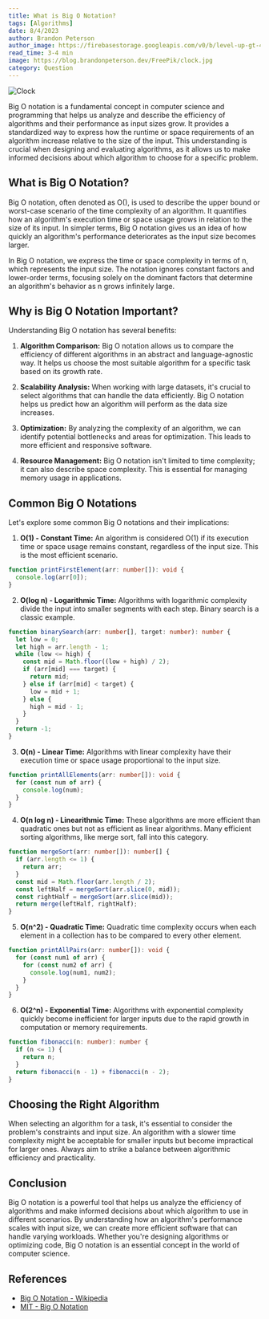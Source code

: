```yaml
---
title: What is Big O Notation?
tags: [Algorithms]
date: 8/4/2023
author: Brandon Peterson
author_image: https://firebasestorage.googleapis.com/v0/b/level-up-gt-479b6.appspot.com/o/Brandon.webp?alt=media&token=f7cd367f-40c0-4237-87f2-b8ec11dcf411
read_time: 3-4 min
image: https://blog.brandonpeterson.dev/FreePik/clock.jpg
category: Question
---
```


![Clock](https://blog.brandonpeterson.dev/FreePik/clock.jpg)

Big O notation is a fundamental concept in computer science and programming that helps us analyze and describe the efficiency of algorithms and their performance as input sizes grow. It provides a standardized way to express how the runtime or space requirements of an algorithm increase relative to the size of the input. This understanding is crucial when designing and evaluating algorithms, as it allows us to make informed decisions about which algorithm to choose for a specific problem.

## What is Big O Notation?

Big O notation, often denoted as O(), is used to describe the upper bound or worst-case scenario of the time complexity of an algorithm. It quantifies how an algorithm's execution time or space usage grows in relation to the size of its input. In simpler terms, Big O notation gives us an idea of how quickly an algorithm's performance deteriorates as the input size becomes larger.

In Big O notation, we express the time or space complexity in terms of n, which represents the input size. The notation ignores constant factors and lower-order terms, focusing solely on the dominant factors that determine an algorithm's behavior as n grows infinitely large.

## Why is Big O Notation Important?

Understanding Big O notation has several benefits:

1. **Algorithm Comparison:** Big O notation allows us to compare the efficiency of different algorithms in an abstract and language-agnostic way. It helps us choose the most suitable algorithm for a specific task based on its growth rate.

2. **Scalability Analysis:** When working with large datasets, it's crucial to select algorithms that can handle the data efficiently. Big O notation helps us predict how an algorithm will perform as the data size increases.

3. **Optimization:** By analyzing the complexity of an algorithm, we can identify potential bottlenecks and areas for optimization. This leads to more efficient and responsive software.

4. **Resource Management:** Big O notation isn't limited to time complexity; it can also describe space complexity. This is essential for managing memory usage in applications.

## Common Big O Notations

Let's explore some common Big O notations and their implications:

1. **O(1) - Constant Time:**
   An algorithm is considered O(1) if its execution time or space usage remains constant, regardless of the input size. This is the most efficient scenario.

```typescript
function printFirstElement(arr: number[]): void {
  console.log(arr[0]);
}
```

2. **O(log n) - Logarithmic Time:**
   Algorithms with logarithmic complexity divide the input into smaller segments with each step. Binary search is a classic example.

```typescript
function binarySearch(arr: number[], target: number): number {
  let low = 0;
  let high = arr.length - 1;
  while (low <= high) {
    const mid = Math.floor((low + high) / 2);
    if (arr[mid] === target) {
      return mid;
    } else if (arr[mid] < target) {
      low = mid + 1;
    } else {
      high = mid - 1;
    }
  }
  return -1;
}
```

3. **O(n) - Linear Time:**
   Algorithms with linear complexity have their execution time or space usage proportional to the input size.

```typescript
function printAllElements(arr: number[]): void {
  for (const num of arr) {
    console.log(num);
  }
}
```

4. **O(n log n) - Linearithmic Time:**
   These algorithms are more efficient than quadratic ones but not as efficient as linear algorithms. Many efficient sorting algorithms, like merge sort, fall into this category.

```typescript
function mergeSort(arr: number[]): number[] {
  if (arr.length <= 1) {
    return arr;
  }
  const mid = Math.floor(arr.length / 2);
  const leftHalf = mergeSort(arr.slice(0, mid));
  const rightHalf = mergeSort(arr.slice(mid));
  return merge(leftHalf, rightHalf);
}
```

5. **O(n^2) - Quadratic Time:**
   Quadratic time complexity occurs when each element in a collection has to be compared to every other element.

```typescript
function printAllPairs(arr: number[]): void {
  for (const num1 of arr) {
    for (const num2 of arr) {
      console.log(num1, num2);
    }
  }
}
```

6. **O(2^n) - Exponential Time:**
   Algorithms with exponential complexity quickly become inefficient for larger inputs due to the rapid growth in computation or memory requirements.

```typescript
function fibonacci(n: number): number {
  if (n <= 1) {
    return n;
  }
  return fibonacci(n - 1) + fibonacci(n - 2);
}
```

## Choosing the Right Algorithm

When selecting an algorithm for a task, it's essential to consider the problem's constraints and input size. An algorithm with a slower time complexity might be acceptable for smaller inputs but become impractical for larger ones. Always aim to strike a balance between algorithmic efficiency and practicality.

## Conclusion

Big O notation is a powerful tool that helps us analyze the efficiency of algorithms and make informed decisions about which algorithm to use in different scenarios. By understanding how an algorithm's performance scales with input size, we can create more efficient software that can handle varying workloads. Whether you're designing algorithms or optimizing code, Big O notation is an essential concept in the world of computer science.

## References

- [Big O Notation - Wikipedia](https://en.wikipedia.org/wiki/Big_O_notation)
- [MIT - Big O Notation](http://web.mit.edu/16.070/www/lecture/big_o.pdf)
